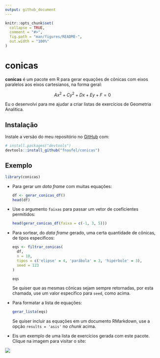 ```yaml
---
output: github_document
---
```


<!-- README.md is generated from README.Rmd. Please edit that file -->

```r
knitr::opts_chunk$set(
  collapse = TRUE,
  comment = "#>",
  fig.path = "man/figures/README-",
  out.width = "100%"
)
```

# conicas

<!-- badges: start -->
<!-- badges: end -->

**conicas** é um pacote em R para gerar equações de cônicas com eixos paralelos aos eixos cartesianos, na forma geral:

$$
Ax^2 + Cy^2 + Dx + Ey + F = 0
$$

Eu o desenvolvi para me ajudar a criar listas de exercícios de Geometria Analítica.


## Instalação

Instale a versão do meu repositório no [GitHub](https://github.com/) com:

``` r
# install.packages("devtools")
devtools::install_github("fnaufel/conicas")
```

## Exemplo

```r
library(conicas)
```

* Para gerar um *data frame* com muitas equações:

    ```r
    df <- gerar_conicas_df()
    head(df)
    ```

* Use o argumento `faixas` para passar um vetor de coeficientes permitidos:

    ```r
    head(gerar_conicas_df(faixa = c(-1, 3, 5)))
    ```

* Para sortear, do *data frame* gerado, uma certa quantidade de cônicas, de tipos específicos:

    ```r
    eqs <- filtrar_conicas(
      df, 
      n = 10, 
      tipos = c('elipse' = 4, 'parábola' = 3, 'hipérbole' = 3),
      seed = 123
    )
    
    eqs
    ```

  Se quiser que as mesmas cônicas sejam sempre retornadas, por esta chamada, use um valor específico para `seed`, como acima.
  
* Para formatar a lista de equações:

    ```r
    gerar_lista(eqs)
    ```

  Se quiser incluir as equações em um documento RMarkdown, use a opção `results = 'asis'` no *chunk* acima.
  
* Eis um exemplo de uma lista de exercícios gerada com este pacote. Clique na imagem para visitar o site:

[![](eqs.png)](https://fnaufel.github.io/static/GA/2020.2-lista1.html)

